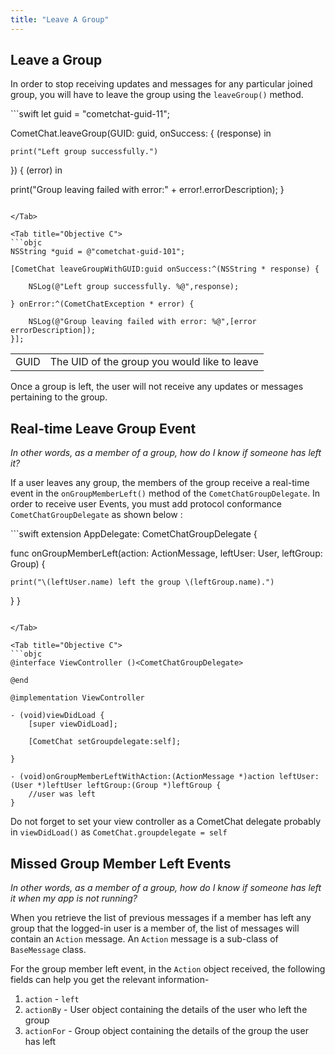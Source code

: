 ```yaml
---
title: "Leave A Group"
---
```




## Leave a Group

In order to stop receiving updates and messages for any particular joined group, you will have to leave the group using the `leaveGroup()` method.

<Tabs>
<Tab title="Swift">
```swift
let guid = "cometchat-guid-11";

CometChat.leaveGroup(GUID: guid, onSuccess: { (response) in

	print("Left group successfully.")

}) { (error) in

  print("Group leaving failed with error:" + error!.errorDescription);
}
```

</Tab>

<Tab title="Objective C">
```objc
NSString *guid = @"cometchat-guid-101";

[CometChat leaveGroupWithGUID:guid onSuccess:^(NSString * response) {
    
    NSLog(@"Left group successfully. %@",response);
    
} onError:^(CometChatException * error) {
    
    NSLog(@"Group leaving failed with error: %@",[error errorDescription]);
}];
```

</Tab>

</Tabs>

|      |                                              |
| :---- | :-------------------------------------------- |
| GUID | The UID of the group you would like to leave |

Once a group is left, the user will not receive any updates or messages pertaining to the group.

## Real-time Leave Group Event

*In other words, as a member of a group, how do I know if someone has left it?*

If a user leaves any group, the members of the group receive a real-time event in the `onGroupMemberLeft()` method of the `CometChatGroupDelegate`. In order to receive user Events, you must add protocol conformance `CometChatGroupDelegate` as shown below :

<Tabs>
<Tab title="Swift">
```swift
extension AppDelegate: CometChatGroupDelegate {

  func onGroupMemberLeft(action: ActionMessage, leftUser: User, leftGroup: Group) {

    print("\(leftUser.name) left the group \(leftGroup.name).")
  }
}
```

</Tab>

<Tab title="Objective C">
```objc
@interface ViewController ()<CometChatGroupDelegate>

@end

@implementation ViewController

- (void)viewDidLoad {
    [super viewDidLoad];
    
    [CometChat setGroupdelegate:self];
    
}

- (void)onGroupMemberLeftWithAction:(ActionMessage *)action leftUser:(User *)leftUser leftGroup:(Group *)leftGroup {
    //user was left
}
```

</Tab>

</Tabs>

Do not forget to set your view controller as a CometChat delegate probably in `viewDidLoad()` as `CometChat.groupdelegate = self`

## Missed Group Member Left Events

*In other words, as a member of a group, how do I know if someone has left it when my app is not running?*

When you retrieve the list of previous messages if a member has left any group that the logged-in user is a member of, the list of messages will contain an `Action` message. An `Action` message is a sub-class of `BaseMessage` class.

For the group member left event, in the `Action` object received, the following fields can help you get the relevant information-

1. `action` - `left`
2. `actionBy` - User object containing the details of the user who left the group
3. `actionFor` - Group object containing the details of the group the user has left

